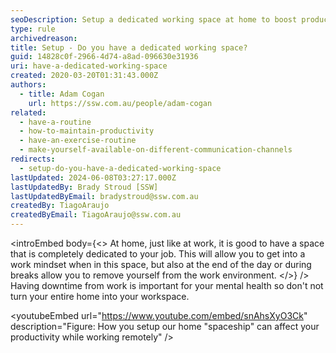 ```yaml
---
seoDescription: Setup a dedicated working space at home to boost productivity and maintain mental well-being while working remotely.
type: rule
archivedreason:
title: Setup - Do you have a dedicated working space?
guid: 14828c0f-2966-4d74-a8ad-096630e31936
uri: have-a-dedicated-working-space
created: 2020-03-20T01:31:43.000Z
authors:
  - title: Adam Cogan
    url: https://ssw.com.au/people/adam-cogan
related:
  - have-a-routine
  - how-to-maintain-productivity
  - have-an-exercise-routine
  - make-yourself-available-on-different-communication-channels
redirects:
  - setup-do-you-have-a-dedicated-working-space
lastUpdated: 2024-06-08T03:27:17.000Z
lastUpdatedBy: Brady Stroud [SSW]
lastUpdatedByEmail: bradystroud@ssw.com.au
createdBy: TiagoAraujo
createdByEmail: TiagoAraujo@ssw.com.au
---
```


<introEmbed
  body={<>
At home, just like at work, it is good to have a space that is completely dedicated to your job. This will allow you to get into a work mindset when in this space, but also at the end of the day or during breaks allow you to remove yourself from the work environment.
  </>}
/>
Having downtime from work is important for your mental health so don't not turn your entire home into your workspace.

<youtubeEmbed url="https://www.youtube.com/embed/snAhsXyO3Ck" description="Figure: How you setup our home "spaceship" can affect your productivity while working remotely" />

